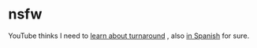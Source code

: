 # nsfw

YouTube thinks I need to [learn about turnaround](https://youtu.be/2gCk9yBBOUo) , also [in Spanish](https://youtu.be/ReH1dSJshEk) for sure.

